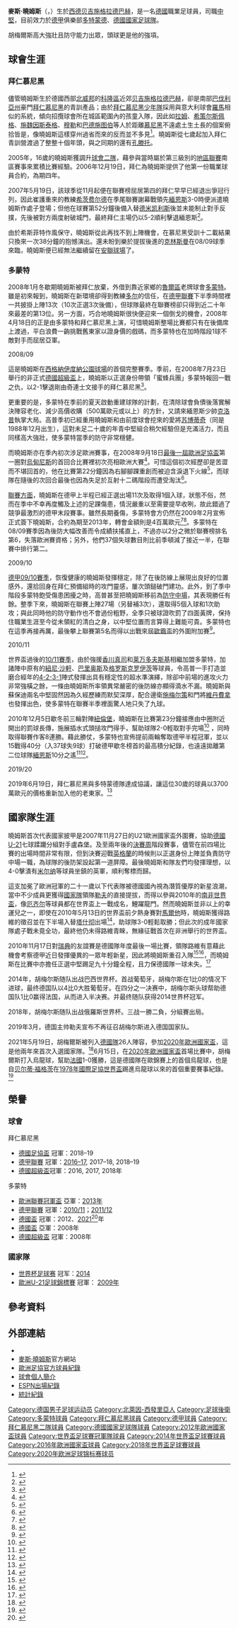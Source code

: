 {{noteTA|G1=Football|G2=德甲|G3=uefa|G4=fcbayern
|T=zh-hans:马茨·胡梅尔斯;zh-hant:馬特斯·胡梅爾斯;zh-hk:麥斯·曉姆斯;zh-tw:馬特斯·胡梅爾斯;zh-mo:麥斯·曉姆斯;
|1=zh-hans:胡梅尔斯;zh-hant:胡梅爾斯;zh-hk:曉姆斯;zh-tw:胡梅爾斯;zh-mo:曉姆斯;
|2=zh-hans:马茨;zh-hk:麥斯;zh-tw:馬特斯;
|3=zh-hans:希策尔斯佩格;zh-hk:希斯貝加;zh-tw:希策爾斯佩格;
|4=zh-hans:巴德施图伯;zh-hk:畢斯杜巴;zh-tw:巴斯杜巴;
|5=zh:希茨费尔德;zh-hans:希茨费尔德;zh-hk:希斯菲特;zh-tw:希斯菲爾德;
|6=zh-hans:德米凯利斯;zh-hk:迪米捷利斯;zh-tw:德米凱利斯;
|7=zh-hans:克洛普;zh-hk:高普;zh-tw:克洛普;
|8=zh-hans:努瑞·沙欣;zh-hk:紐尼·沙軒;zh-tw:努瑞·沙欣;
|9=zh-hans:巴里奥斯;zh-hk:巴列奧斯;zh-tw:巴里歐斯;
|10=zh-hans:魏登费勒;zh-hk:維丹費拿;zh-tw:魏登費勒;
|11=zh-hans:米尔纳;zh-hk:米拿;zh-tw:米爾納;
|12=zh-hans:勒夫;zh-hk:路維;zh-tw:勒夫;
|13=zh-hans:厄齐尔;zh-hk:奧斯爾;zh-tw:厄齊爾;
|14=zh-cn:格罗斯克罗伊茨; zh-hk:哥斯基奧斯;
|15=zh-hans:施梅尔策; zh-hant:舒姆沙;zh-tw:施默策;
|16=zh-hans:苏博蒂奇; zh-hant:蘇保迪;
}}
{{Infobox football biography
|name                = 麥斯·曉姆斯<br />''Mats Hummels''
|image               = Mats_Hummels.jpg
|image_size          = 250
| caption = 2018年，效力[[拜仁慕尼黑足球俱乐部|拜仁慕尼黑]]的曉姆斯
|fullname            = Mats Julian Hummels<ref>{{cite web |url=http://resources.fifa.com/mm/document/tournament/competition/02/36/33/44/fwc_2014_squadlists_neutral.pdf |title=2014 FIFA World Cup Brazil – List of Players |website=FIFA.com |publisher=Fédération Internationale de Football Association |format=PDF |page=16 |date=10 June 2014 |access-date=4 June 2018 |archive-date=2017-01-15 |archive-url=https://web.archive.org/web/20170115165236/http://resources.fifa.com/mm/document/tournament/competition/02/36/33/44/fwc_2014_squadlists_neutral.pdf |dead-url=no }}</ref>
|nickname       = 狐媚<ref>{{Cite web |url=http://fashion.sina.com.cn/style/man/2018-05-29/1410/doc-ihcffhsu9214393.shtml |title=又是一年世界杯 这批美好肉体你都品鉴过了么？ |access-date=2021-01-03 |archive-date=2018-05-29 |archive-url=https://web.archive.org/web/20180529115425/http://fashion.sina.com.cn/style/man/2018-05-29/1410/doc-ihcffhsu9214393.shtml |dead-url=no }}</ref>
|birth_date          = {{birth date and age|1988|12|16|df=y}}<ref name=FIFA>{{cite web |url=https://tournament.fifadata.com/documents/FWC/2018/pdf/FWC_2018_SQUADLISTS.PDF |title=2018 FIFA World Cup Russia: List of players: Germany |publisher=FIFA |format=PDF |page=12 |date=10 June 2018 |accessdate=10 June 2018 |archive-url=https://web.archive.org/web/20180619164139/https://tournament.fifadata.com/documents/FWC/2018/pdf/FWC_2018_SQUADLISTS.PDF |archive-date=2018-06-19 |dead-url=yes }}</ref>
|birth_place         = {{flag|West Germany}}[[贝吉施格拉德巴赫|贝吉施格拉德巴赫]]
|height              = 1.92 m<ref name=FIFA />
| currentclub  =  [[多特蒙德足球俱樂部|多特蒙德]]
| position = [[中堅|中堅]]
| clubnumber  = 15
| youthyears1    = 1995–2006 |youthclubs1 = [[拜仁慕尼黑青年队|拜仁慕尼黑]]
| years1         = 2006–2007 |clubs1      = [[拜仁慕尼黑足球俱乐部二队|拜仁慕尼黑二隊]]               |caps1 = 42  |goals1 = 5
| years2         = 2007–2009 |clubs2      = [[拜仁慕尼黑足球俱乐部|拜仁慕尼黑]] |caps2 = 1   |goals2 = 0
| years3         = 2008–2009 |clubs3      = → [[多特蒙德足球俱樂部|多特蒙德]]    |caps3 = 25  |goals3 = 1
| years4         = 2009–2016 |clubs4      = [[多特蒙德足球俱樂部|多特蒙德]]            |caps4 = 225 |goals4 = 19
| years5         = 2016–2019 |clubs5      = [[拜仁慕尼黑足球俱乐部|拜仁慕尼黑]]            |caps5 = 74 |goals5 = 3
| years6         = 2019– |clubs6      = [[多特蒙德足球俱樂部|多特蒙德]]            |caps6 =  87   |goals6 = 7
| nationalyears1 = 2007     |nationalteam1 = [[德国青年国家足球队|德國U20]]   |nationalcaps1 = 1 |nationalgoals1 = 0
| nationalyears2 = 2007–2010|nationalteam2 = [[德國21歲以下國家足球隊|德國U21]] |nationalcaps2 = 21 |nationalgoals2 = 5
| nationalyears3 = 2010–   |nationalteam3 = [[德國國家足球隊|德國]]             |nationalcaps3 = 76 | nationalgoals3 = 5
| pcupdate = 2022年4月8日
| ntupdate = 2021年6月29日
}}

'''麥斯·曉姆斯'''（{{lang-de|'''Mats Hummels'''}}，{{bd|1988年|12月16日|catidx=Hummels, Mats}}）生於[[西德|西德]][[贝吉施格拉德巴赫|贝吉施格拉德巴赫]]，是一名[[德國|德國]]職業足球員，司職[[中堅|中堅]]，目前效力於[[德甲|德甲]]俱樂部[[多特蒙德足球俱樂部|多特蒙德]]、[[德國國家足球隊|德國國家足球隊]]。

胡梅爾斯高大強壯且防守能力出眾，頭球更是他的強項。

== 球會生涯 ==
=== 拜仁慕尼黑 ===
儘管曉姆斯生於德國西部[[北莱茵-威斯特法伦|北威邦]]的[[科隆行政區|科隆區]]近郊[[贝吉施格拉德巴赫|贝吉施格拉德巴赫]]，卻是南部[[巴伐利亞州|巴伐利亞州]]豪門[[拜仁慕尼黑|拜仁慕尼黑]]的青訓產品；由於[[拜仁慕尼黑少年隊|拜仁慕尼黑少年隊]]採用與意大利球會[[羅馬足球會|羅馬]]相似的系統，傾向招攬球會所在城區範圍內的孩童入隊，因此如[[菲利普·拉姆|拉姆]]、[[托马斯·希策尔斯佩格|希策尔斯佩格]]、[[巴斯蒂安·施魏因斯泰格|施魏因斯泰格]]、[[托马斯·穆勒|穆勒]]和[[霍尔格·巴德施图伯|巴德施图伯]]等人於距離[[慕尼黑|慕尼黑]]不遠處土生土長的個案俯拾皆是，像曉姆斯這樣穿州過省而來的反而並不多見<ref>{{cite news|url=http://www.yptusa.com/bm3.html|title=THE BOYS of BAYERN: A look at the FC Bayern Munich Junior Team|accessdate=2010年12月6日|archive-date=2011年7月18日|archive-url=https://web.archive.org/web/20110718144923/http://www.yptusa.com/bm3.html|dead-url=no}}</ref>。曉姆斯從七歲起加入拜仁青訓營渡過了整整十個年頭，與之同期的還有[[迭戈·孔滕托|孔滕托]]。

2005年，16歲的曉姆斯獲調升[[拜仁慕尼黑足球俱乐部二队|球會二隊]]，藉參與當時屬於第三級別的[[德国足球地区联赛|地區聯賽]]南區賽事來累積比賽經驗。2006年12月19日，拜仁為曉姆斯提供了他第一份職業球員合約，為期四年。

2007年5月19日，該球季從11月起便在聯賽榜屈居第四的拜仁早早已經退出爭冠行列，因此崔護重來的教練[[奥特马·希茨费尔德|希茨费尔德]]在季尾聯賽謝幕戰領先[[美因茨05足球俱乐部|緬恩斯]]3-0時便派遣曉姆斯作處子登場；但他在球賽第52分鐘後備入替[[马丁·德米凯利斯|德米凯利斯]]後並未能制止對手反撲，先後被對方兩度射破城門，最終拜仁主場仍以5-2順利擊退緬恩斯<ref>{{cite news|url=http://www.dfb.de/index.php?id=502135&action=showSchema&lang=E&liga=bl1m&saison=06&saisonl=2006&spieltag=34&spielid=fbbl1m_3585&cHash=b17769ad96 |title=Bayern München - 1. FSV Mainz 05 |accessdate = 2010年12月6日}}</ref>。

由於希斯菲特作風保守，曉姆斯從此再找不到上陣機會，在慕尼黑受訓十二載結果只換來一次38分鐘的抱憾演出。還未盼到樂於提拔後進的[[尤尔根·克林斯曼|克林斯曼]]在08/09球季來臨，曉姆斯便已經無法繼續留在[[安聯球場|安聯球場]]了。

=== 多蒙特 ===
2008年1月冬歇期曉姆斯被拜仁放棄，外借到靠近家鄉的[[魯爾區|魯爾區]]老牌球會[[多蒙特足球會|多蒙特]]。雖是初來報到，曉姆斯在新環境卻得到教練[[托马斯·多尔|多尔]]的信任，在[[德甲聯賽|德甲聯賽]]下半季時間裡一共披掛上陣13次（10次正選3次後備），但球隊最終在聯賽榜卻只得到近二十年來最差的第13位。另一方面，巧合地曉姆斯很快便迎來一個倒戈的機會，2008年4月18日的{{Link-en|2008年德國盃決賽|2008_DFB_Cup_Final#Final}}正是由多蒙特和拜仁慕尼黑上演，可惜曉姆斯整場比賽都只有在後備席上渡過，平白浪費一齣挑戰舊東家以證身價的戲碼，而多蒙特也在加時階段1球不敵對手而屈居亞軍。

;2008/09

這是曉姆斯在[[西格納伊度納公園|西格納伊度納公園球場]]的首個完整賽季。季前，在2008年7月23日舉行的非正式[[德國超級盃|德國超級盃]]上，曉姆斯以正選身份帶領「蜜蜂兵團」多蒙特報回一戰之仇，以2-1擊退剛由奇連士文接手的拜仁慕尼黑<ref>{{cite web|url=http://soccernet.espn.go.com/news/story?id=557105&cc=4716| title = Dortmund beat Bayern to retain Super Cup| accessdate = 2008年7月23日 | date = 2010年12月9日}}</ref>。

更重要的是，多蒙特在季前的夏天啟動重建球隊的計劃，在清除球會負債後落實解決陣容老化、減少高價收購（500萬歐元或以上）的方針，又請來緬恩斯少帥[[尤尔根·克洛普|克洛普]]執掌大局。高普季初已經重用曉姆斯和由前度球會挖來的愛將[[内文·苏博蒂奇|苏博蒂奇]]（同是1988年12月出生），這對未足二十歲的年青中堅組合稍欠經驗但是充滿活力，而且同樣高大強壯，使多蒙特當季的防守非常穩健。

而曉姆斯亦在季內初次涉足歐洲賽事，在2008年9月18日[[2008/09赛季欧洲联盟杯|最後一屆歐洲足協盃]]第一圈對[[烏甸尼斯足球會|烏甸尼斯]]的首回合比賽裡初次亮相歐洲大賽<ref>{{cite web| url = http://www.uefa.com/teamsandplayers/players/player=106587/profile/index.html| title = Mats Hummels　: UEFA competition debut| accessdate = 2009年6月8日| date = 2010年12月8日| archive-date = 2010年12月9日| archive-url = https://web.archive.org/web/20101209010938/http://www.uefa.com/teamsandplayers/players/player=106587/profile/index.html| dead-url = no}}</ref>。可惜這個初次經歷卻是苦澀而不堪回首的，他在比賽第22分鐘因為右腳腳踝重創而被迫含淚退下火線<ref>{{cite web|url=http://bvb09.com/?k%E5%84%ECY%1B%E7%F4%9C%5Bi%E7%81%9A&PHPSESSID=1a41562b69f1c25330737cde6d3321e8| title = Zidan And Hummels Out For A While - Frei Off To Switzerland For Medical Check-Up| accessdate = 2008年9月19日 | date = 2010年12月8日}}</ref>，而球隊在隨後的次回合最後也因為失足於互射十二碼階段而遭受淘汰<ref>{{cite web|url=http://www.goal.com/en/news/166/europa-league/2008/10/03/893474/udinese-need-penalties-to-scrape-past-dortmund| title = Udinese Need Penalties To Scrape Past Dortmund| accessdate = 2008年10月3日 | date = 2010年12月8日}}</ref>。

[[2008年至2009年德國足球甲級聯賽|聯賽方面]]，曉姆斯在德甲上半程已經正選出場11次及取得1個入球，狀態不俗，然而在季中不幸再度觸及上述的足踝傷患，情況嚴重以至需要提早收咧，故此錯過了競爭最激烈的德甲末段賽事。雖然長期養傷，多蒙特會方仍然在2009年2月宣佈正式簽下曉姆斯，合約為期至2013年，轉會金額則是4百萬歐元<ref>{{cite web| url = http://www.fcbayern.t-com.de/en/news/news/2009/18514.php| title = Hummels to Dortmund: Former FCB youth makes loan move permanent| accessdate = 6 February 2009| date = 6 February 2009| archive-date = 2011-09-26| archive-url = https://web.archive.org/web/20110926233606/http://www.fcbayern.t-com.de/en/news/news/2009/18514.php| dead-url = no}}</ref><ref>{{cite web|url=http://www.skysports.com/story/0,19528,12875_4903375,00.html| title = Dortmund swoop for Hummels| accessdate = 7 February 2009 | date = 2010年12月7日}}</ref>。多蒙特在08/09賽季因為後防大幅改善而令成績扶搖直上，不過亦以2分之微於聯賽榜排名第6，失落歐洲賽資格；另外，他們37個失球數目則比前季頓減了接近一半，在聯賽中排行第二。

;2009/10

[[2009年至2010年德國足球甲級聯賽|德甲09/10賽季]]，恢復健康的曉姆斯發揮穩定，除了在後防線上展現出良好的位置感外，還拾回身在拜仁預備組時的攻門靈感，屢次頭鎚破門建功。此外，到了季中階段多蒙特飽受傷患困擾之時，高普甚至把曉姆斯移前為[[防守中場|防守中場]]，其表現勝任有餘。整季下來，曉姆斯在聯賽上陣27場（另替補3次），還取得5個入球和1次助攻；與此同時他的防守動作也不會過份粗野，全季只被球證吹罰了四面黃牌，保持住職業生涯至今從未領紅的清白之身，以中堅位置而言算得上難能可貴。多蒙特也在這季再接再厲，最後攀上聯賽第5名而得以出戰來屆[[歐霸盃|歐霸盃]]的外圍附加賽<ref>{{cite web| url = http://www.fifa.com/worldfootball/clubfootball/news/newsid=1303247.html| title = Hummels: Spirit key to Borussia revival| accessdate = 2010年9月16日| date = 2010年12月9日| archive-date = 2010年9月27日| archive-url = https://web.archive.org/web/20100927043528/http://www.fifa.com/worldfootball/clubfootball/news/newsid=1303247.html| dead-url = no}}</ref>。

;2010/11

世界盃過後的[[2010年至2011年德國足球甲級聯賽|10/11賽季]]，由於強援[[香川真司|香川真司]]和[[罗伯特·莱万多夫斯基|莱万多夫斯基]]相繼加盟多蒙特，加諸陣中原有的[[紐尼·沙軒|紐尼·沙軒]]、[[卢卡斯·巴里奥斯|巴里奥斯]]及[[凯文·格罗斯克罗伊茨|格罗斯克罗伊茨]]等球員，令高普一手打造並磨合經年的[[足球陣式|4-2-3-1]]陣式發揮出具有穩定性的超水準演繹，除卻中前場的進攻火力非常強橫之餘，一條由曉姆斯所率領異常嚴密的後防線亦顯得滴水不漏。曉姆斯與蘇保迪兩名中堅固然因為久經歷練而默契深厚，配合邊衛[[马塞尔·施梅尔策|施梅尔策]]和門將[[羅曼·維丹費拿|維丹費拿]]也發揮出色，使多蒙特在聯賽半季裡面驚人地只失了九球。

2010年12月5日歇冬前三輪對陣[[纽伦堡足球俱乐部|紐倫堡]]，曉姆斯在比賽第23分鐘接應由中圈附近開出的罰球長傳，施展插水式頭搥攻門得手，幫助球隊2-0輕取對手完場<ref>{{cite web|url=http://soccernet.espn.go.com/report?id=297032&cc=4716| title = Dortmund go ten clear| accessdate = 2010年12月9日 | date = 2010年12月5日}}</ref>
，同時取得聯賽作客8連勝。藉此勝仗，多蒙特也宣佈提前兩輪奪取德甲半程冠軍，並以15戰得40分（入37球失9球）打破德甲歇冬榜首的最高積分紀錄，也遠遠拋離第二位球隊[[美因茨05足球俱乐部|緬恩斯]]10分之遙<ref>{{cite web|url=http://fourfourtwo.com/news/restofeurope/69650/default.aspx| title = Sparkling Dortmund open up 10-point lead| accessdate = 2010年12月9日 | date = 2010年12月5日}}</ref><ref>{{cite web| url = http://football.uk.reuters.com/leagues/bundesliga/news/2010/12/05/LDE6B40AE.php| title = Record breaking Dortmund go 10 points clear| accessdate = 2010年12月9日| date = 2010年12月5日| archive-date = 2012年7月9日| archive-url = https://archive.today/20120709075948/http://football.uk.reuters.com/leagues/bundesliga/news/2010/12/05/LDE6B40AE.php| dead-url = yes}}</ref>。

;2019/20
2019年6月19日，拜仁慕尼黑與多特蒙德隊達成協議，讓這位30歲的球員以3700萬歐元的價格重新加入他的老東家。<ref>{{cite web|url =https://www.bbc.com/sport/football/48689402 | title= Mats Hummels: Bayern Munich agree to sell defender back to Borussia Dortmund | website= BBC Sport | date=2019-06-19}}</ref>

== 國家隊生涯 ==
曉姆斯首次代表國家披甲是2007年11月27日的U21歐洲國家盃外圍賽，協助[[德國U-21|德國U-21]]七球蹂躪分組對手盧森堡。及至兩年後的[[2009年U21歐洲國家盃|決賽周]]階段賽事，儘管在前四場比賽的出場時間非常有限，但到決賽迎戰[[英格蘭U21|英格蘭]]的時候則以正選身份上陣並負責防守中場一職，為球隊的後防架設起第一道屏障。最後曉姆斯和隊友們均發揮理想，以4-0擊潰有[[詹姆斯·米尔纳|米尔纳]]等球員坐鎮的英軍，順利奪標而歸。

這支加冕了歐洲冠軍的二十一歲以下代表隊被德國國內視為潛質優厚的新星浪潮，當中不少成員更獲得[[德國國家足球隊|國家隊]]領隊[[约阿希姆·勒夫|勒夫]]的直接提拔，而得以參與2010年的[[2010年世界杯|南非世界盃]]，像[[梅苏特·厄齐尔|厄齐尔]]等球員都在世界盃上一戰成名，鯉躍龍門。然而曉姆斯並非以上的幸運兒之一，即使在2010年5月13日的世界盃前夕熱身賽對[[馬爾他國家足球隊|馬爾他]]時，曉姆斯獲得路維的徵召並在下半場入替[[塞尔达·塔什彻|塔什彻]]出場<ref name="Ramos quits Sevilla to join Spurs">{{Cite news
| title = Cacau, Aogo und Großkreutz als Lichtblicke
| url = http://www.fussballdaten.de/freundschaftsspiele/2010/deutschland-malta/
| publisher = Fussballdaten.de
| date = 13 May 2010
| accessdate = 30 September 2010
| archive-date = 2012-05-02
| archive-url = https://www.webcitation.org/67LojuXNJ?url=http://www.fussballdaten.de/freundschaftsspiele/2010/deutschland-malta/
| dead-url = no
}}</ref>，助球隊3-0輕鬆取勝；但此次的成年國家隊處子戰未竟全功，最終他仍未得路維青睞，無緣征戰首次在非洲舉行的世界盃。

2010年11月17日對[[瑞典國家足球隊|瑞典]]的友誼賽是德國隊年度最後一場比賽，領隊路維有意藉此機會考察德甲近日發揮優異的一眾年輕新星，因此將曉姆斯重召入隊<ref>{{Cite news
| title = International Friendly Preview: Sweden – Germany
| url = http://www.goal.com/en/match/54151/sweden-vs-germany/preview
| date = 2010年11月16日
| accessdate = 2010年12月9日
| archive-date = 2010年11月22日
| archive-url = https://web.archive.org/web/20101122063753/http://www.goal.com/en/match/54151/sweden-vs-germany/preview
| dead-url = no
}}</ref><ref>{{Cite news
| title = Young Germans out to attack Sweden
| url = http://soccernet.espn.go.com/preview?id=306981&cc=4716
| date = 2010年11月16日
| accessdate = 2010年12月9日
| archive-date = 2010年11月21日
| archive-url = https://web.archive.org/web/20101121135646/http://soccernet.espn.go.com/preview?id=306981&cc=4716
| dead-url = no
}}</ref>，而曉姆斯在比賽中亦擔任正選中堅踢足九十分鐘全程，且力保德國隊一球未失。<ref>{{Cite news
| title = Bore draw in Gothenburg
| url = http://soccernet.espn.go.com/report?id=306981&cc=4716
| date = 2010年11月17日
| accessdate = 2010年12月9日
| archive-date = 2010年11月23日
| archive-url = https://web.archive.org/web/20101123183949/http://soccernet.espn.go.com/report?id=306981&cc=4716
| dead-url = no
}}</ref>

2014年，胡梅尔斯随队出战巴西世界杯。首战葡萄牙，胡梅尔斯在1比0的情况下进球，最终德国队以4比0大胜葡萄牙。在四分之一决赛中，胡梅尔斯头球帮助德国队1比0赢得法国，从而进入半决赛。并最终随队获得2014世界杯冠军。

2018年，胡梅尔斯随队出战俄羅斯世界杯。三战一勝二負，分組賽出局。

2019年3月，德国主帅勒夫宣布不再征召胡梅尔斯进入德国国家队。

2021年5月19日，胡梅爾斯被列入[[德國國家足球隊|德國隊]]26人陣容，參加[[2020年歐洲國家盃|2020年歐洲國家盃]]，這是他兩年來首次入選國家隊。<ref>{{cite web|url=https://hk.appledaily.com/sports/20210519/FNYPRWKKN5GVRECIM5VLZXTQ6Q/|title=歐國盃 德國點兵梅拿曉姆斯回歸 小將穆斯亞拿都有份|website=蘋果日報|date=2021-05-19|accessdate=2021-05-19|language=zh-hk|archive-date=2021-05-21|archive-url=https://web.archive.org/web/20210521063626/https://hk.appledaily.com/sports/20210519/FNYPRWKKN5GVRECIM5VLZXTQ6Q/|dead-url=no}}</ref>6月15日，在[[2020年歐洲國家盃|2020年歐洲國家盃]]首場比賽中，胡梅爾斯打入烏龍球，幫助[[法國國家足球隊|法國]]1-0獲勝，這是德國隊在歐錦賽上的首個烏龍球，也是自[[贝尔蒂·福格茨|贝尔蒂·福格茨]]在[[1978年國際足協世界盃|1978年國際足協世界盃]]踢進烏龍球以來的首個重要賽事紀錄。<ref>{{cite web |url=https://www.goal.com/en/news/hummels-own-goal-tournament-record-euro-2020/1tuyhnjjid2rh1flmqf6zrskyf |title=Hummels own goal equals tournament record just 12 games into Euro 2020 |website=Goal.com |date=2021-06-15 |access-date=2021-06-20 |archive-date=2021-06-19 |archive-url=https://web.archive.org/web/20210619182651/https://www.goal.com/en/news/hummels-own-goal-tournament-record-euro-2020/1tuyhnjjid2rh1flmqf6zrskyf |dead-url=no }}</ref>

== 榮譽 ==
=== 球會 ===
;拜仁慕尼黑
*[[德國足協盃|德國足協盃]] 冠軍：2018–19
*[[德国足球甲级联赛|德甲聯賽]] 冠軍：[[2016年至2017年德國足球甲級聯賽|2016–17]], 2017–18, 2018–19
*[[德國超級盃|德國超級盃]]冠軍：2016, 2017, 2018年

;多蒙特
*[[歐洲聯賽冠軍盃|歐洲聯賽冠軍盃]] 亞軍：[[2013年歐洲冠軍聯賽決賽|2013年]]
*[[德国足球甲级联赛|德甲聯賽]] 冠軍：[[2010年至2011年德國足球甲級聯賽|2010/11]]；[[2011年至2012年德國足球甲級聯賽|2011/12]]
*[[德国足协杯|德國盃]] 冠軍：2012、[[2020年至2021年德国足协杯|2021]]<ref>{{cite news|url=https://www.bundesliga.com/en/bundesliga/news/rb-leipzig-borussia-dortmund-live-dfb-cup-final-line-ups-stats-haaland-sancho-15791|title=Jadon Sancho and Erling Haaland help Borussia Dortmund overpower RB Leipzig to win DFB Cup|date=2021-05-14|work=Bundesliga|language=en|accessdate=2021-05-14|archive-date=2021-05-14|archive-url=https://web.archive.org/web/20210514055004/https://www.bundesliga.com/en/bundesliga/news/rb-leipzig-borussia-dortmund-live-dfb-cup-final-line-ups-stats-haaland-sancho-15791|dead-url=no}}</ref>年
*[[德国足协杯|德國盃]] 亞軍：2008年
*[[德國超級盃|德國超級盃]] 冠軍：2008年

=== 國家隊 ===
*[[世界杯足球赛|世界杯足球赛]] 冠军：[[2014年世界杯足球赛|2014]]
*[[歐洲U-21足球錦標賽|歐洲U-21足球錦標賽]] 冠軍： [[2009年歐洲U-21足球錦標賽|2009年]]

== 參考資料 ==
{{Reflist}}

== 外部連結 ==
*{{Soccerway}}
*[http://www.mats-hummels.net/ 麥斯·曉姆斯]{{Wayback|url=http://www.mats-hummels.net/ |date=20150705071425 }}官方網站{{de icon}}
*[http://www.uefa.com/teamsandplayers/players/player=106587/profile/index.html 歐洲足協官方球員紀錄]{{Wayback|url=http://www.uefa.com/teamsandplayers/players/player=106587/profile/index.html |date=20101209010938 }} {{en icon}}
*[http://www.bvb.de/?%81%9D%5C%1B%E4%F4%9D%2Ao%E5%81%98 球會個人簡介] {{en icon}}
*[http://soccernet.espn.go.com/player/_/id/84627/mats-hummels?cc=4716 ESPN出場紀錄] {{en icon}}
*[http://www.fussballdaten.de/spieler/hummelsmats/ 統計紀錄]{{Wayback|url=http://www.fussballdaten.de/spieler/hummelsmats/ |date=20101113013130 }} {{de icon}}

{{start box}}
{{S-sports}}
{{succession box
|title=[[多蒙特足球會|多蒙特]][[隊長_(足球)|隊長]]
|before=[[塞巴斯蒂安·克尔|-{zh-hans:凯尔; zh-hk:基爾;}-]]
|after=[[马塞尔·施梅尔策|-{zh-hans:施梅尔策; zh-hk:舒姆沙;zh-tw:舒姆沙;}-]]
|years=2014年–2016年}}
{{end box}}

{{多蒙特球員名單}}
{{Navboxes colour
|title= 德国国家队参赛名单
|bg = white
|fg = black
|list1=
{{2009年歐洲U21足球錦標賽德國U21參賽名單}}
{{2012年歐洲足球錦標賽德國參賽名單}}
{{2014年世界杯足球赛德国参赛名单}}
{{2016年欧洲足球锦标赛德国参赛名单}}
{{2018年世界盃足球賽德國參賽名單}}
{{2020年欧洲足球锦标赛德国参赛名单}}
}}
{{Authority control}}
{{DEFAULTSORT:Hummels, Mats}}
[[Category:德国男子足球运动员|Category:德国男子足球运动员]]
[[Category:北萊因-西發里亞人|Category:北萊因-西發里亞人]]
[[Category:足球後衛|Category:足球後衛]]
[[Category:多蒙特球員|Category:多蒙特球員]]
[[Category:拜仁慕尼黑球員|Category:拜仁慕尼黑球員]]
[[Category:德甲球員|Category:德甲球員]]
[[Category:拜仁慕尼黑二隊球員|Category:拜仁慕尼黑二隊球員]]
[[Category:德國國家足球隊球員|Category:德國國家足球隊球員]]
[[Category:2012年歐洲國家盃球員|Category:2012年歐洲國家盃球員]]
[[Category:世界盃足球賽冠軍隊球員|Category:世界盃足球賽冠軍隊球員]]
[[Category:2014年世界盃足球賽球員|Category:2014年世界盃足球賽球員]]
[[Category:2016年歐洲國家盃球員|Category:2016年歐洲國家盃球員]]
[[Category:2018年世界盃足球賽球員|Category:2018年世界盃足球賽球員]]
[[Category:2020年欧洲足球锦标赛球员|Category:2020年欧洲足球锦标赛球员]]